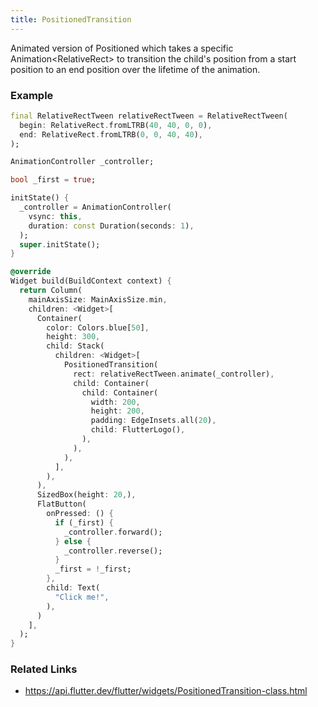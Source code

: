 ```yaml
---
title: PositionedTransition
---
```


Animated version of Positioned which takes a specific Animation&#x3C;RelativeRect&#x3E; to transition the child's position from a start position to an end position over the lifetime of the animation.

### Example

```dart liveslice=PositionedTransition height=400px
final RelativeRectTween relativeRectTween = RelativeRectTween(
  begin: RelativeRect.fromLTRB(40, 40, 0, 0),
  end: RelativeRect.fromLTRB(0, 0, 40, 40),
);

AnimationController _controller;

bool _first = true;

initState() {
  _controller = AnimationController(
    vsync: this,
    duration: const Duration(seconds: 1),
  );
  super.initState();
}

@override
Widget build(BuildContext context) {
  return Column(
    mainAxisSize: MainAxisSize.min,
    children: <Widget>[
      Container(
        color: Colors.blue[50],
        height: 300,
        child: Stack(
          children: <Widget>[
            PositionedTransition(
              rect: relativeRectTween.animate(_controller),
              child: Container(
                child: Container(
                  width: 200,
                  height: 200,
                  padding: EdgeInsets.all(20),
                  child: FlutterLogo(),
                ),
              ),
            ),
          ],
        ),
      ),
      SizedBox(height: 20,),
      FlatButton(
        onPressed: () {
          if (_first) {
            _controller.forward();
          } else {
            _controller.reverse();
          }
          _first = !_first;
        },
        child: Text(
          "Click me!",
        ),
      )
    ],
  );
}
```

### Related Links
- https://api.flutter.dev/flutter/widgets/PositionedTransition-class.html
